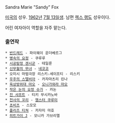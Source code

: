 Sandra Marie "Sandy" Fox

[[미국]]의 성우. [[1962년]] [[7월 13일]]생. 남편 [[렉스 랭]]도 성우이다.

어린 여자아이 역할을 자주 맡는다.

=== 출연작 ===
 * [[반드레드]] - 파이웨이 운더베르그
 * [[병속의 요정]] - 쿠루루
 * [[시공탐정 겐시군]] - 테일룬
 * [[신무월의 무녀]] - [[네코코]]
 * 오미시 마법극장 리스키☆세이프티 - 리스키
 * [[우주의 스텔비아]] - 카자마츠리 린나 
 * [[육상방위대 마오]] - [[오니가와라 마오]]
 * [[작은 눈의 요정 슈가]] - 카논
 * [[진 샤프트]] - 티키 무시카노바
 * [[천사의 꼬리]] - [[햄스터 쿠루미]]
 * [[쵸비츠]] - 스모모
 * [[플리즈 티쳐]] - 카자미 마호
 * [[히트가이 J]] - 모니카 가브리엘
